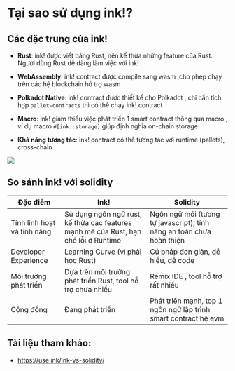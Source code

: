 # Tại sao sử dụng ink!?

## Các đặc trung của ink! 

+ **Rust**: ink! được viết bằng Rust, nên kế thừa những feature của Rust. Người dùng Rust dễ dàng làm việc với ink!

+ **WebAssembly**: ink! contract được compile sang wasm ,cho phép chạy trên các hệ blockchain hỗ trợ wasm 

+ **Polkadot Native**: ink! contract được thiết kế cho Polkadot , chỉ cần  tích hợp `pallet-contracts` thì có thể chạy ink! contract

+ **Macro**: ink! giảm thiểu việc phát triển 1 smart contract thông qua macro , ví dụ macro `#[ink::storage]` giúp định nghĩa on-chain storage

+ **Khả năng tương tác**: ink! contract có thể tương tác với runtime (pallets), cross-chain 

![](../assets/feature_ink.png)



## So sánh ink! với solidity 


| Đặc điểm | Ink! | Solidity |
| --- | --- | --- | 
| Tính linh hoạt và tính năng | Sử dụng ngôn ngữ rust, kế thừa các features mạnh mẽ của Rust, hạn chế lỗi ở Runtime   | Ngôn ngữ mới (tương tự javascript), tính năng an toàn chưa hoàn thiện |
| Developer Experience | Learning Curve (vì phải học Rust)  | Cú pháp đơn giản, dễ hiểu, dễ code |
| Môi trường phát triển | Dựa trên môi trường phát triển Rust, tool hỗ trợ chưa nhiều | Remix IDE , tool hỗ trợ rất nhiều |
| Cộng đồng | Đang phát triển  | Phát triển mạnh, top 1 ngôn ngữ lập trình smart contract hệ evm|


## Tài liệu tham khảo: 

+ https://use.ink/ink-vs-solidity/

